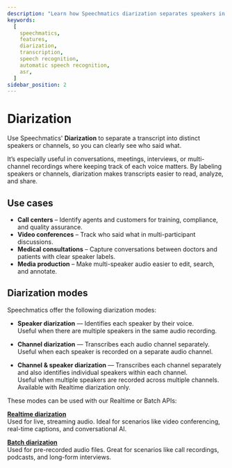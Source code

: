 ```yaml
---
description: "Learn how Speechmatics diarization separates speakers in audio"
keywords:
  [
    speechmatics,
    features,
    diarization,
    transcription,
    speech recognition,
    automatic speech recognition,
    asr,
  ]
sidebar_position: 2
---
```



# Diarization

Use Speechmatics' **Diarization** to separate a transcript into distinct speakers or channels, so you can clearly see who said what.  

It’s especially useful in conversations, meetings, interviews, or multi-channel recordings where keeping track of each voice matters. By labeling speakers or channels, diarization makes transcripts easier to read, analyze, and share.

## Use cases

- **Call centers** – Identify agents and customers for training, compliance, and quality assurance.  
- **Video conferences** – Track who said what in multi-participant discussions.  
- **Medical consultations** – Capture conversations between doctors and patients with clear speaker labels.  
- **Media production** – Make multi-speaker audio easier to edit, search, and annotate.

## Diarization modes

Speechmatics offer the following diarization modes:

- **Speaker diarization** — Identifies each speaker by their voice.  
  Useful when there are multiple speakers in the same audio recording.  

- **Channel diarization** — Transcribes each audio channel separately.  
  Useful when each speaker is recorded on a separate audio channel.  

- **Channel & speaker diarization** — Transcribes each channel separately and also identifies individual speakers within each channel.  
  Useful when multiple speakers are recorded across multiple channels. Available with Realtime diarization only.


These modes can be used with our Realtime or Batch APIs:

**[Realtime diarization](../realtime/realtime-diarization.mdx)**<br/>
  Used for live, streaming audio. Ideal for scenarios like video conferencing, real-time captions, and conversational AI.

**[Batch diarization](../batch/batch-diarization.mdx)**<br/>
  Used for pre-recorded audio files. Great for scenarios like call recordings, podcasts, and long-form interviews.  